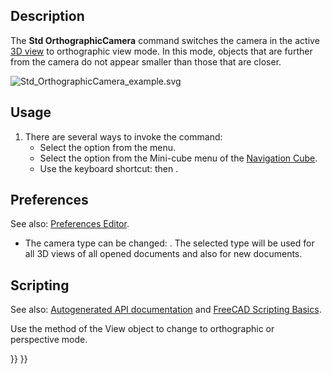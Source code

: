 <languages/>
<translate>

<!--T:15-->
{{Docnav
|[[Std_ViewCreate|ViewCreate]]
|[[Std_PerspectiveCamera|PerspectiveCamera]]
|[[Std_View_Menu|Std View Menu]]
|IconL=Std_ViewCreate.svg
|IconR=Std_PerspectiveCamera.svg
|IconC=Freecad.svg
}}

<!--T:1-->
{{GuiCommand
|Name=Std OrthographicCamera
|MenuLocation=View → Orthographic view
|Workbenches=All
|Shortcut={{KEY|V}} {{KEY|O}}
|SeeAlso=[[Std_PerspectiveCamera|Std PerspectiveCamera]]
}}

==Description== <!--T:2-->

<!--T:9-->
The '''Std OrthographicCamera''' command switches the camera in the active [[3D_view|3D view]] to orthographic view mode. In this mode, objects that are further from the camera do not appear smaller than those that are closer.

</translate>
[[Image:Std_OrthographicCamera_example.svg]]
<translate>
<!--T:16-->
{{Caption|Two cubes with the same dimensions in orthographic view}}

==Usage== <!--T:3-->

<!--T:17-->
# There are several ways to invoke the command:
#* Select the {{MenuCommand|View → [[Image:Std_OrthographicCamera.svg|16px]] Orthographic view}} option from the menu.
#* Select the {{MenuCommand|[[Image:Std_OrthographicCamera.svg|16px]] Orthographic view}} option from the Mini-cube menu of the [[Navigation_Cube|Navigation Cube]].
#* Use the keyboard shortcut: {{KEY|V}} then {{KEY|O}}.

==Preferences== <!--T:20-->

<!--T:26-->
See also: [[Preferences_Editor|Preferences Editor]].

<!--T:21-->
* The camera type can be changed: {{MenuCommand|Edit → Preferences... → Display → 3D View → Camera type}}. The selected type will be used for all 3D views of all opened documents and also for new documents.

==Scripting== <!--T:22-->

<!--T:23-->
See also: [https://freecad.github.io/SourceDoc/ Autogenerated API documentation] and [[FreeCAD_Scripting_Basics|FreeCAD Scripting Basics]].

<!--T:24-->
Use the {{incode|setCameraType}} method of the View object to change to orthographic or perspective mode.

</translate>
{{Code|code=
import FreeCADGui

view = FreeCADGui.ActiveDocument.ActiveView
view.setCameraType("Perspective")
view.setCameraType("Orthographic")
view.getCameraType()
}}
<translate>


<!--T:25-->
{{Docnav
|[[Std_ViewCreate|ViewCreate]]
|[[Std_PerspectiveCamera|PerspectiveCamera]]
|[[Std_View_Menu|Std View Menu]]
|IconL=Std_ViewCreate.svg
|IconR=Std_PerspectiveCamera.svg
|IconC=Freecad.svg
}}

</translate>
{{Std_Base_navi{{#translation:}}}}
{{Userdocnavi{{#translation:}}}}